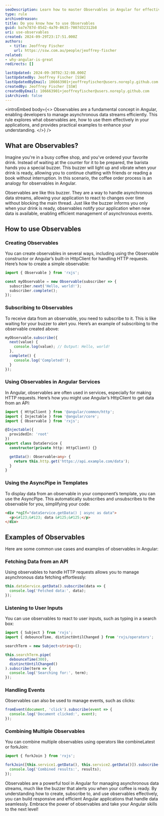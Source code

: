 ```yaml
---
seoDescription: Learn how to master Observables in Angular for effective asynchronous data handling, including creation, subscription, and combination techniques.
type: rule
archivedreason:
title: Do you know how to use Observables
guid: ba7e787d-85d2-4a70-8635-7007d32312b8
uri: use-observables
created: 2024-09-29T23:17:51.000Z
authors:
  - title: Jeoffrey Fischer
    url: https://ssw.com.au/people/jeoffrey-fischer
related:
- why-angular-is-great
redirects: []

lastUpdated: 2024-09-30T02:32:08.000Z
lastUpdatedBy: Jeoffrey Fischer [SSW]
lastUpdatedByEmail: 106663901+jeoffreyfischer@users.noreply.github.com
createdBy: Jeoffrey Fischer [SSW]
createdByEmail: 106663901+jeoffreyfischer@users.noreply.github.com
isArchived: false
---
```


<introEmbed
  body={<>
Observables are a fundamental concept in Angular, enabling developers to manage asynchronous data streams efficiently.
This rule explores what observables are, how to use them effectively in your applications, and provides practical examples to enhance your understanding.
  </>}
/>
## What are Observables?

Imagine you're in a busy coffee shop, and you’ve ordered your favorite drink.
Instead of waiting at the counter for it to be prepared, the barista hands you a special buzzer.
This buzzer will light up and vibrate when your drink is ready, allowing you to continue chatting with friends or reading a book without interruption.
In this scenario, the coffee order process is an analogy for observables in Angular.

Observables are like this buzzer.
They are a way to handle asynchronous data streams, allowing your application to react to changes over time without blocking the main thread.
Just like the buzzer informs you only when your drink is ready, observables notify your application when new data is available, enabling efficient management of asynchronous events.

## How to use Observables

### Creating Observables

You can create observables in several ways, including using the Observable constructor or Angular’s built-in HttpClient for handling HTTP requests.
Here’s how to create a simple observable:

```typescript
import { Observable } from 'rxjs';

const myObservable = new Observable(subscriber => {
  subscriber.next('Hello, world!');
  subscriber.complete();
});
```

### Subscribing to Observables

To receive data from an observable, you need to subscribe to it.
This is like waiting for your buzzer to alert you.
Here’s an example of subscribing to the observable created above:

```typescript
myObservable.subscribe({
  next(value) {
    console.log(value); // Output: Hello, world!
  },
  complete() {
    console.log('Completed!');
  }
});
```

### Using Observables in Angular Services

In Angular, observables are often used in services, especially for making HTTP requests.
Here’s how you might use Angular’s HttpClient to get data from an API:

```typescript
import { HttpClient } from '@angular/common/http';
import { Injectable } from '@angular/core';
import { Observable } from 'rxjs';

@Injectable({
  providedIn: 'root'
})
export class DataService {
  constructor(private http: HttpClient) {}

  getData(): Observable<any> {
    return this.http.get('https://api.example.com/data');
  }
}
```

### Using the AsyncPipe in Templates

To display data from an observable in your component’s template, you can use the AsyncPipe.
This automatically subscribes and unsubscribes to the observable for you, simplifying your code:

```html
<div *ngIf="dataService.getData() | async as data">
  <p>&#123;&#123; data &#125;&#125;</p>
</div>
```

## Examples of Observables

Here are some common use cases and examples of observables in Angular:

### Fetching Data from an API

Using observables to handle HTTP requests allows you to manage asynchronous data fetching effortlessly:

```typescript
this.dataService.getData().subscribe(data => {
  console.log('Fetched data:', data);
});
```

### Listening to User Inputs

You can use observables to react to user inputs, such as typing in a search box:

```typescript
import { Subject } from 'rxjs';
import { debounceTime, distinctUntilChanged } from 'rxjs/operators';

searchTerm = new Subject<string>();

this.searchTerm.pipe(
  debounceTime(300),
  distinctUntilChanged()
).subscribe(term => {
  console.log('Searching for:', term);
});
```

### Handling Events

Observables can also be used to manage events, such as clicks:

```typescript
fromEvent(document, 'click').subscribe(event => {
  console.log('Document clicked:', event);
});
```

### Combining Multiple Observables

You can combine multiple observables using operators like combineLatest or forkJoin:

```typescript
import { forkJoin } from 'rxjs';

forkJoin([this.service1.getData(), this.service2.getData()]).subscribe(results => {
  console.log('Combined results:', results);
});
```

Observables are a powerful tool in Angular for managing asynchronous data streams, much like the buzzer that alerts you when your coffee is ready.
By understanding how to create, subscribe to, and use observables effectively, you can build responsive and efficient Angular applications that handle data seamlessly.
Embrace the power of observables and take your Angular skills to the next level!

